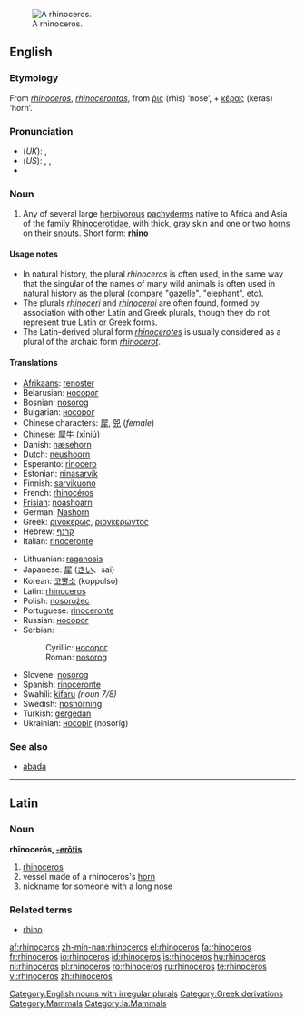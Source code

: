 [[Image:Ceratotherium simum kwh.jpg|thumb|A rhinoceros.]]
==English==

{{wikipedia}}

===Etymology===
From {{L.}} ''[[#Latin|rhinoceros]]'', ''[[rhinocerontas]]'', from {{Gr.}} [[ῥις]] (rhis) ‘nose’, + [[κέρας]] (keras) ‘horn’.

===Pronunciation===
*(''UK''): {{IPA|/raɪˈnɒsərəs/}}, {{SAMPA|/raI"nQs@r@s/}}
*(''US''): {{AHD|rī-näsʹərəs}}, {{IPA|/raɪˈnɑːsərəs/}}, {{SAMPA|/raI"nA:s@r@s/}}
*{{audio|en-us-rhinoceros.ogg|Audio (US)}}

===Noun===
{{en-noun|sg=rhinoceros|pl='''rhinoceros''', ''less commonly:'' '''[[rhinoceroses]]''' ''or rare, academic:'' '''[[rhinocerotes]]'''}}

# Any of several large [[herbivorous]] [[pachyderm]]s native to Africa and Asia of the family [[Rhinocerotidae]], with thick, gray skin and one or two [[horn]]s on their [[snout]]s.  Short form: '''[[rhino]]'''

====Usage notes====
{{unreferenced}}
*In natural history, the plural ''rhinoceros'' is often used, in the same way that the singular of the names of many wild animals is often used in natural history as the plural (compare "gazelle", "elephant", etc).
*The plurals ''[[rhinoceri]]'' and ''[[rhinoceroi]]'' are often found, formed by association with other Latin and Greek plurals, though they do not represent true Latin or Greek forms.
*The Latin-derived plural form ''[[rhinocerotes]]'' is usually considered as a plural of the archaic form ''[[rhinocerot]]''.

====Translations====
{{top}}
*[[Afrikaans]]: [[renoster]]
*Belarusian: [[носорог]] {{m}}
*Bosnian: [[nosorog]] {{m}}
*Bulgarian: [[носорог]] {{m}}
*Chinese characters: [[犀]], [[兕]] (''female'')
*Chinese: [[犀牛]] (xīniú)
*Danish: [[næsehorn]] {{n}}
*Dutch: [[neushoorn]] {{m}}
*Esperanto: [[rinocero]]
*Estonian: [[ninasarvik]]
*Finnish: [[sarvikuono]]
*French: [[rhinocéros]] {{m}}
*[[Frisian]]: [[noashoarn]]
*German: [[Nashorn]] {{m}}
*Greek: [[ρινόκερως]], [[ριονκερώντος]]
*Hebrew: [[קרנף]] {{m}}
*Italian: [[rinoceronte]] {{m}}
{{mid}}
*Lithuanian: [[raganosis]] {{m}}
*Japanese: [[犀]] ([[さい]]、sai)
*Korean: [[코뿔소]] (koppulso)
*Latin: [[rhinoceros#Latin|rhinoceros]] {{m}}
*Polish: [[nosorożec]] {{m}}
*Portuguese: [[rinoceronte]] {{m}}
*Russian: [[носорог]] {{m}}
*Serbian:
*:Cyrillic: [[носорог]] {{m}}
*:Roman: [[nosorog]] {{m}}
*Slovene: [[nosorog]] {{m}}
*Spanish: [[rinoceronte]] {{m}}
*Swahili: [[kifaru]] ''(noun 7/8)''
*Swedish: [[noshörning]] {{c}}
*Turkish: [[gergedan]]
*Ukrainian: [[носоріг]] (nosoríg) {{m}}
{{bottom}}

===See also===
*[[abada]]

[[Category:English nouns with irregular plurals]]

----

==Latin==

===Noun===
'''rhīnocerōs, [[Wiktionary Appendix:Latin third declension|-erōtis]]''' {{m}}

# [[rhinoceros#English|rhinoceros]]
# vessel made of a rhinoceros's [[horn]]
# nickname for someone with a long nose

===Related terms===
*[[rhino]]

[[Category:Greek derivations]]
[[Category:Mammals]]
[[Category:la:Mammals]]

[[af:rhinoceros]]
[[zh-min-nan:rhinoceros]]
[[el:rhinoceros]]
[[fa:rhinoceros]]
[[fr:rhinoceros]]
[[io:rhinoceros]]
[[id:rhinoceros]]
[[is:rhinoceros]]
[[hu:rhinoceros]]
[[nl:rhinoceros]]
[[pl:rhinoceros]]
[[ro:rhinoceros]]
[[ru:rhinoceros]]
[[te:rhinoceros]]
[[vi:rhinoceros]]
[[zh:rhinoceros]]